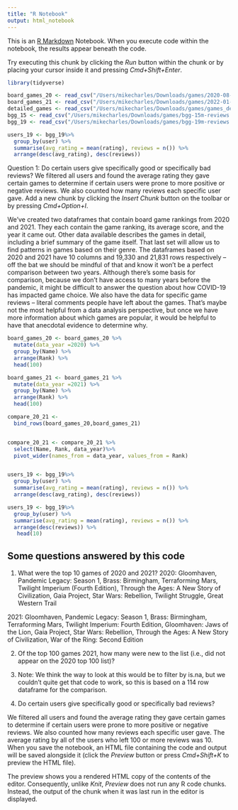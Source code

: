 ```yaml
---
title: "R Notebook"
output: html_notebook
---
```


This is an [R Markdown](http://rmarkdown.rstudio.com) Notebook. When you execute code within the notebook, the results appear beneath the code. 

Try executing this chunk by clicking the *Run* button within the chunk or by placing your cursor inside it and pressing *Cmd+Shift+Enter*. 

```r
library(tidyverse)
```
```r
board_games_20 <- read_csv("/Users/mikecharles/Downloads/games/2020-08-19.csv")
board_games_21 <- read_csv("/Users/mikecharles/Downloads/games/2022-01-08.csv")
detailed_games <- read_csv("/Users/mikecharles/Downloads/games/games_detailed_info.csv")
bgg_15 <- read_csv("/Users/mikecharles/Downloads/games/bgg-15m-reviews.csv")
bgg_19 <- read_csv("/Users/mikecharles/Downloads/games/bgg-19m-reviews.csv")
```
```r
users_19 <- bgg_19%>% 
  group_by(user) %>% 
  summarise(avg_rating = mean(rating), reviews = n()) %>% 
  arrange(desc(avg_rating), desc(reviews))

```
Question 1: Do certain users give specifically good or specifically bad reviews? We filtered all users and found the average rating they gave certain games to determine if certain users were prone to more positive or negative reviews. We also counted how many reviews each specific user gave. 
Add a new chunk by clicking the *Insert Chunk* button on the toolbar or by pressing *Cmd+Option+I*.

We've created two dataframes that contain board game rankings from 2020 and 2021. They each contain the game ranking, its average score, and the year it came out. Other data available describes the games in detail, including a brief summary of the game itself. That last set will allow us to find patterns in games based on their genre. The dataframes based on 2020 and 2021 have 10 columns and 19,330 and 21,831 rows respectively -- off the bat we should be mindful of that and know it won't be a perfect comparison between two years. Although there's some basis for comparison, because we don't have access to many years before the pandemic, it might be difficult to answer the question about how COVID-19 has impacted game choice. We also have the data for specific game reviews -- literal comments people have left about the games. That's maybe not the most helpful from a data analysis perspective, but once we have more information about which games are popular, it would be helpful to have that anecdotal evidence to determine why.


```r
board_games_20 <- board_games_20 %>%
  mutate(data_year =2020) %>%
  group_by(Name) %>%
  arrange(Rank) %>%
  head(100)

board_games_21 <- board_games_21 %>%
  mutate(data_year =2021) %>%
  group_by(Name) %>%
  arrange(Rank) %>%
  head(100)

compare_20_21 <-
  bind_rows(board_games_20,board_games_21)


compare_20_21 <- compare_20_21 %>%
  select(Name, Rank, data_year)%>%
  pivot_wider(names_from = data_year, values_from = Rank)


users_19 <- bgg_19%>%
  group_by(user) %>%
  summarise(avg_rating = mean(rating), reviews = n()) %>%
  arrange(desc(avg_rating), desc(reviews))
```
```r
users_19 <- bgg_19%>%
  group_by(user) %>%
  summarise(avg_rating = mean(rating), reviews = n()) %>%
  arrange(desc(reviews)) %>% 
   head(10)
```
## Some questions answered by this code

1. What were the top 10 games of 2020 and 2021?
2020: Gloomhaven, Pandemic Legacy: Season 1, Brass: Birmingham, Terraforming Mars, Twilight Imperium (Fourth Edition), Through the Ages: A New Story of Civilization, Gaia Project, Star Wars: Rebellion, Twilight Struggle, Great Western Trail

2021: Gloomhaven, Pandemic Legacy: Season 1, Brass: Birmingham, Terraforming Mars, Twilight Imperium: Fourth Edition, Gloomhaven: Jaws of the Lion, Gaia Project, Star Wars: Rebellion, Through the Ages: A New Story of Civilization, War of the Ring: Second Edition

2. Of the top 100 games 2021, how many were new to the list (i.e., did not appear on the 2020 top 100 list)?

14. Note: We think the way to look at this would be to filter by is.na, but we couldn't quite get that code to work, so this is based on a 114 row dataframe for the comparison.

3. Do certain users give specifically good or specifically bad reviews?

We filtered all users and found the average rating they gave certain games to determine if certain users were prone to more positive or negative reviews. We also counted how many reviews each specific user gave. The average rating by all of the users who left 100 or more reviews was 10.
When you save the notebook, an HTML file containing the code and output will be saved alongside it (click the *Preview* button or press *Cmd+Shift+K* to preview the HTML file). 

The preview shows you a rendered HTML copy of the contents of the editor. Consequently, unlike *Knit*, *Preview* does not run any R code chunks. Instead, the output of the chunk when it was last run in the editor is displayed.

